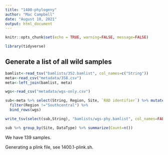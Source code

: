 ```yaml
---
title: "1400-phylogeny"
author: "Mac Campbell"
date: "August 10, 2021"
output: html_document
---
```


```r
knitr::opts_chunk$set(echo = TRUE, warning=FALSE, message=FALSE)
```

```r
library(tidyverse)
```

## Generate a list of all wild samples

```r
bamlist<-read_tsv("bamlists/352.bamlist", col_names=c("String"))
meta<-read_csv("metadata/358.csv")
meta<-left_join(bamlist, meta)
```

```r
wgs<-read_csv("metadata/wgs-only.csv")

sub<-meta %>% select(String, Region, Site, `RAD identifier`) %>% mutate(DataType="RAD") %>%
  filter(Region !="Southcentral") %>%
  bind_rows(wgs)

write_tsv(select(sub,String), "bamlists/wgs-phy.bamlist", col_names=FALSE)
```

```r
sub %>% group_by(Site, DataType) %>% summarize(Count=n())
```

We have 139 samples.

Generating a plink file, see 1400.1-plink.sh.


